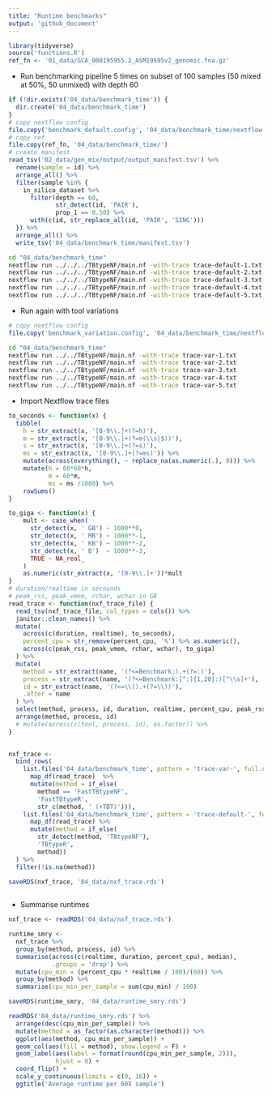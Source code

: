 ```yaml
---
title: "Runtime benchmarks"
output: 'github_document'
---
```


```r
library(tidyverse)
source('functions.R')
ref_fn <- '01_data/GCA_000195955.2_ASM19595v2_genomic.fna.gz'
```

* Run benchmarking pipeline 5 times on subset of 100 samples (50 mixed at 50%, 50 unmixed) with depth 60

```r
if (!dir.exists('04_data/benchmark_time')) {
  dir.create('04_data/benchmark_time')
}
# copy nextflow config
file.copy('benchmark_default.config', '04_data/benchmark_time/nextflow.config')
# copy ref
file.copy(ref_fn, '04_data/benchmark_time/')
# create manifest
read_tsv('02_data/gen_mix/output/output_manifest.tsv') %>% 
  rename(sample = id) %>% 
  arrange_all() %>% 
  filter(sample %in% {
    in_silico_dataset %>% 
      filter(depth == 60,
             str_detect(id, 'PAIR'),
             prop_1 == 0.50) %>% 
      with(c(id, str_replace_all(id, 'PAIR', 'SING')))
  }) %>% 
  arrange_all() %>% 
  write_tsv('04_data/benchmark_time/manifest.tsv')
```

```bash
cd "04_data/benchmark_time"
nextflow run ../../../TBtypeNF/main.nf -with-trace trace-default-1.txt
nextflow run ../../../TBtypeNF/main.nf -with-trace trace-default-2.txt
nextflow run ../../../TBtypeNF/main.nf -with-trace trace-default-3.txt
nextflow run ../../../TBtypeNF/main.nf -with-trace trace-default-4.txt
nextflow run ../../../TBtypeNF/main.nf -with-trace trace-default-5.txt
```

* Run again with tool variations

```r
# copy nextflow config
file.copy('benchmark_variation.config', '04_data/benchmark_time/nextflow.config', overwrite = T)
```

```bash
cd "04_data/benchmark_time"
nextflow run ../../TBtypeNF/main.nf -with-trace trace-var-1.txt
nextflow run ../../TBtypeNF/main.nf -with-trace trace-var-2.txt
nextflow run ../../TBtypeNF/main.nf -with-trace trace-var-3.txt
nextflow run ../../TBtypeNF/main.nf -with-trace trace-var-4.txt
nextflow run ../../TBtypeNF/main.nf -with-trace trace-var-5.txt
```

* Import Nextflow trace files

```r
to_seconds <- function(x) {
  tibble(
    h = str_extract(x, '[0-9\\.]+(?=h)'),
    m = str_extract(x, '[0-9\\.]+(?=m(\\s|$))'),
    s = str_extract(x, '[0-9\\.]+(?=s)'),
    ms = str_extract(x, '[0-9\\.]+(?=ms)')) %>% 
    mutate(across(everything(), ~ replace_na(as.numeric(.), 0))) %>% 
    mutate(h = 60*60*h,
           m = 60*m,
           ms = ms /1000) %>% 
    rowSums()
}

to_giga <- function(x) {
    mult <- case_when(
      str_detect(x, ' GB') ~ 1000**0,
      str_detect(x, ' MB') ~ 1000**-1,
      str_detect(x, ' KB') ~ 1000**-2,
      str_detect(x, ' B')  ~ 1000**-3,
      TRUE ~ NA_real_
    )
    as.numeric(str_extract(x, '[0-9\\.]+'))*mult
}
# duration/realtime in secounds
# peak_rss, peak_vmem, rchar, wchar in GB
read_trace <- function(nxf_trace_file) {
  read_tsv(nxf_trace_file, col_types = cols()) %>%
  janitor::clean_names() %>%
  mutate(
    across(c(duration, realtime), to_seconds),
    percent_cpu = str_remove(percent_cpu, '%') %>% as.numeric(),
    across(c(peak_rss, peak_vmem, rchar, wchar), to_giga)
  ) %>%
  mutate(
    method = str_extract(name, '(?<=Benchmark:).+(?=:)'),
    process = str_extract(name, '(?<=Benchmark:[^:]{1,20}:)[^\\s]+'),
    id = str_extract(name, '(?<=\\().+(?=\\))'),
    .after = name
  ) %>%
  select(method, process, id, duration, realtime, percent_cpu, peak_rss, peak_vmem, rchar, wchar) %>%
  arrange(method, process, id)
  # mutate(across(c(tool, process, id), as.factor)) %>%
}

 
nxf_trace <-
  bind_rows(
    list.files('04_data/benchmark_time', pattern = 'trace-var-', full.names = T) %>% 
      map_df(read_trace)  %>% 
      mutate(method = if_else(
        method == 'FastTBtypeNF',
        'FastTBtypeR',
        str_c(method, ' (+TBT)'))),
    list.files('04_data/benchmark_time', pattern = 'trace-default-', full.names = T) %>% 
      map_df(read_trace) %>% 
      mutate(method = if_else(
        str_detect(method, 'TBtypeNF'),
        'TBtypeR',
        method))
  ) %>% 
  filter(!is.na(method))

saveRDS(nxf_trace, '04_data/nxf_trace.rds')
  
```
* Summarise runtimes

```r
nxf_trace <- readRDS('04_data/nxf_trace.rds')

runtime_smry <-
  nxf_trace %>% 
  group_by(method, process, id) %>% 
  summarise(across(c(realtime, duration, percent_cpu), median),
            .groups = 'drop') %>% 
  mutate(cpu_min = (percent_cpu * realtime / 100)/(60)) %>% 
  group_by(method) %>% 
  summarise(cpu_min_per_sample = sum(cpu_min) / 100) 

saveRDS(runtime_smry, '04_data/runtime_smry.rds')
```


```r
readRDS('04_data/runtime_smry.rds') %>% 
  arrange(desc(cpu_min_per_sample)) %>% 
  mutate(method = as_factor(as.character(method))) %>% 
  ggplot(aes(method, cpu_min_per_sample)) +
  geom_col(aes(fill = method), show.legend = F) +
  geom_label(aes(label = format(round(cpu_min_per_sample, 2))),
             hjust = 0) +
  coord_flip() +
  scale_y_continuous(limits = c(0, 16)) +
  ggtitle('Average runtime per 60X sample')
```


